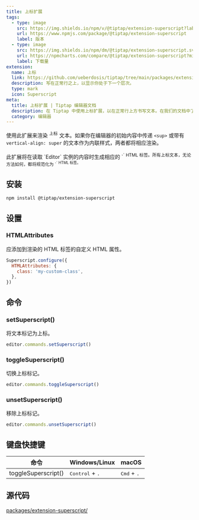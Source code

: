```yaml
---
title: 上标扩展
tags:
  - type: image
    src: https://img.shields.io/npm/v/@tiptap/extension-superscript?label=version
    url: https://www.npmjs.com/package/@tiptap/extension-superscript
    label: 版本
  - type: image
    src: https://img.shields.io/npm/dm/@tiptap/extension-superscript.svg
    url: https://npmcharts.com/compare/@tiptap/extension-superscript?minimal=true
    label: 下载量
extension:
  name: 上标
  link: https://github.com/ueberdosis/tiptap/tree/main/packages/extension-superscript
  description: 写在正常行之上，以显示你处于下一个层次。
  type: mark
  icon: Superscript
meta:
  title: 上标扩展 | Tiptap 编辑器文档
  description: 在 Tiptap 中使用上标扩展，以在正常行上方书写文本。在我们的文档中了解更多信息！
  category: 编辑器
---
```



使用此扩展来渲染 <sup>上标</sup> 文本。如果你在编辑器的初始内容中传递 `<sup>` 或带有 `vertical-align: super` 的文本作为内联样式，两者都将相应渲染。

<Callout title="限制" variant="default">
    此扩展将在读取 `Editor` 实例的内容时生成相应的 `<sup>` HTML 标签。所有上标文本，无论方法如何，都将规范化为 `<sup>` HTML 标签。
</Callout>

<CodeDemo path="/Marks/Superscript" />

## 安装

```bash
npm install @tiptap/extension-superscript
```

## 设置

### HTMLAttributes

应添加到渲染的 HTML 标签的自定义 HTML 属性。

```js
Superscript.configure({
  HTMLAttributes: {
    class: 'my-custom-class',
  },
})
```

## 命令

### setSuperscript()

将文本标记为上标。

```js
editor.commands.setSuperscript()
```

### toggleSuperscript()

切换上标标记。

```js
editor.commands.toggleSuperscript()
```

### unsetSuperscript()

移除上标标记。

```js
editor.commands.unsetSuperscript()
```

## 键盘快捷键

| 命令                  | Windows/Linux                     | macOS                         |
| -------------------   | --------------------------------- | ----------------------------- |
| toggleSuperscript()   | <kbd>Control</kbd> + <kbd>.</kbd> | <kbd>Cmd</kbd> + <kbd>.</kbd> |

## 源代码

[packages/extension-superscript/](https://github.com/ueberdosis/tiptap/blob/main/packages/extension-superscript/)